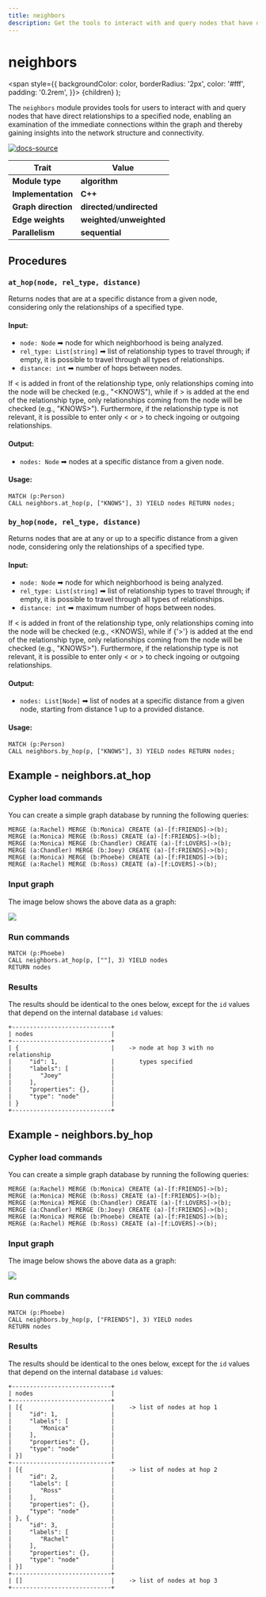 ```yaml
---
title: neighbors
description: Get the tools to interact with and query nodes that have direct relationships to a specified node, enabling an examination of the immediate connections within the graph.
---
```


# neighbors 


<span
style={{
  backgroundColor: color,
  borderRadius: '2px',
  color: '#fff',
  padding: '0.2rem',
}}>
{children}
</span>
);

The `neighbors` module provides tools for users to interact with and query nodes that have direct relationships to a specified node, enabling an examination of the immediate connections within the graph and thereby gaining insights into the network structure and connectivity.

[![docs-source](https://img.shields.io/badge/source-neighbors-FB6E00?logo=github&style=for-the-badge)](https://github.com/memgraph/mage/tree/main/cpp/neighbors_module)

| Trait               | Value                                                 |
| ------------------- | ----------------------------------------------------- |
| **Module type**     | <Highlight color="#FB6E00">**algorithm**</Highlight>  |
| **Implementation**  | <Highlight color="#FB6E00">**C++**</Highlight>        |
| **Graph direction** | <Highlight color="#FB6E00">**directed**</Highlight>/<Highlight color="#FB6E00">**undirected**</Highlight> |
| **Edge weights**    | <Highlight color="#FB6E00">**weighted**</Highlight>/<Highlight color="#FB6E00">**unweighted**</Highlight> |
| **Parallelism**     | <Highlight color="#FB6E00">**sequential**</Highlight> |

## Procedures

### `at_hop(node, rel_type, distance)`

Returns nodes that are at a specific distance from a given node, considering only the relationships of a specified type.

#### Input:

- `node: Node` ➡ node for which neighborhood is being analyzed.
- `rel_type: List[string]` ➡ list of relationship types to travel through; if empty, it is possible to travel through all types of relationships.
- `distance: int` ➡ number of hops between nodes.

If &lt; is added in front of the relationship type, only relationships coming into the node will be checked (e.g., "&lt;KNOWS"), while if > is added at the end of the relationship type, only relationships coming from the node will be checked (e.g., "KNOWS>"). Furthermore, if the relationship type is not relevant, it is possible to enter only &lt; or > to check ingoing or outgoing relationships.

#### Output:

- `nodes: Node` ➡ nodes at a specific distance from a given node.

#### Usage:

```cypher
MATCH (p:Person)
CALL neighbors.at_hop(p, ["KNOWS"], 3) YIELD nodes RETURN nodes;
```


### `by_hop(node, rel_type, distance)`

Returns nodes that are at any or up to a specific distance from a given node, considering only the relationships of a specified type.

#### Input:

- `node: Node` ➡ node for which neighborhood is being analyzed.
- `rel_type: List[string]` ➡ list of relationship types to travel through; if empty, it is possible to travel through all types of relationships.
- `distance: int` ➡ maximum number of hops between nodes.

If &lt; is added in front of the relationship type, only relationships coming into the node will be checked (e.g., &lt;KNOWS), while if {'>'} is added at the end of the relationship type, only relationships coming from the node will be checked (e.g., "KNOWS>"). Furthermore, if the relationship type is not relevant, it is possible to enter only &lt; or > to check ingoing or outgoing relationships.

#### Output:

- `nodes: List[Node]` ➡ list of nodes at a specific distance from a given node, starting from distance 1 up to a provided distance.

#### Usage:

```cypher
MATCH (p:Person)
CALL neighbors.by_hop(p, ["KNOWS"], 3) YIELD nodes RETURN nodes;
```


## Example - neighbors.at_hop

<Steps>

### Cypher load commands

You can create a simple graph database by running the following queries:

```cypher
MERGE (a:Rachel) MERGE (b:Monica) CREATE (a)-[f:FRIENDS]->(b);
MERGE (a:Monica) MERGE (b:Ross) CREATE (a)-[f:FRIENDS]->(b);
MERGE (a:Monica) MERGE (b:Chandler) CREATE (a)-[f:LOVERS]->(b);
MERGE (a:Chandler) MERGE (b:Joey) CREATE (a)-[f:FRIENDS]->(b);
MERGE (a:Monica) MERGE (b:Phoebe) CREATE (a)-[f:FRIENDS]->(b);
MERGE (a:Rachel) MERGE (b:Ross) CREATE (a)-[f:LOVERS]->(b);
```

### Input graph

The image below shows the above data as a graph:

![](/pages/advanced-algorithms/available-algorithms/neighbors/neighbors.png)
    
### Run commands

```cypher
MATCH (p:Phoebe)
CALL neighbors.at_hop(p, [""], 3) YIELD nodes
RETURN nodes
```

### Results

The results should be identical to the ones below, except for the
`id` values that depend on the internal database `id` values:

```plaintext
+----------------------------+
| nodes                      |
+----------------------------+
| {                          |    -> node at hop 3 with no relationship
|     "id": 1,               |       types specified
|     "labels": [            |
|        "Joey"              |
|     ],                     |
|     "properties": {},      |
|     "type": "node"         |
| }                          |
+----------------------------+

```

</Steps>


## Example - neighbors.by_hop

<Steps>

### Cypher load commands

You can create a simple graph database by running the following queries:

```cypher
MERGE (a:Rachel) MERGE (b:Monica) CREATE (a)-[f:FRIENDS]->(b);
MERGE (a:Monica) MERGE (b:Ross) CREATE (a)-[f:FRIENDS]->(b);
MERGE (a:Monica) MERGE (b:Chandler) CREATE (a)-[f:LOVERS]->(b);
MERGE (a:Chandler) MERGE (b:Joey) CREATE (a)-[f:FRIENDS]->(b);
MERGE (a:Monica) MERGE (b:Phoebe) CREATE (a)-[f:FRIENDS]->(b);
MERGE (a:Rachel) MERGE (b:Ross) CREATE (a)-[f:LOVERS]->(b);
```

### Input graph

The image below shows the above data as a graph:

![](/pages/advanced-algorithms/available-algorithms/neighbors/neighbors.png)

### Run commands

```cypher
MATCH (p:Phoebe)
CALL neighbors.by_hop(p, ["FRIENDS"], 3) YIELD nodes
RETURN nodes
```

### Results

The results should be identical to the ones below, except for the
`id` values that depend on the internal database `id` values:

```plaintext
+----------------------------+
| nodes                      |
+----------------------------+
| [{                         |    -> list of nodes at hop 1
|     "id": 1,               |
|     "labels": [            |
|        "Monica"            |
|     ],                     |
|     "properties": {},      |
|     "type": "node"         |
| }]                         |
+----------------------------+
| [{                         |    -> list of nodes at hop 2
|     "id": 2,               |
|     "labels": [            |
|        "Ross"              |
|     ],                     |
|     "properties": {},      |
|     "type": "node"         |
| }, {                       |
|     "id": 3,               |
|     "labels": [            |
|        "Rachel"            |
|     ],                     |
|     "properties": {},      |
|     "type": "node"         |
| }]                         |
+----------------------------+
| []                         |    -> list of nodes at hop 3
+----------------------------+
```

</Steps>

